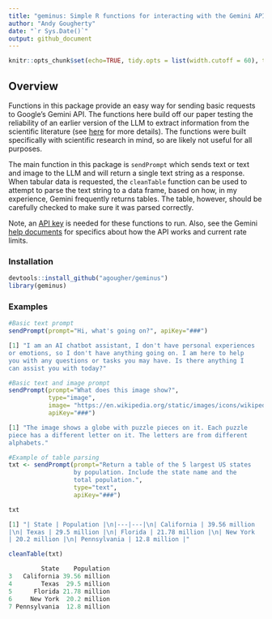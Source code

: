 ```yaml
---
title: "geminus: Simple R functions for interacting with the Gemini API"
author: "Andy Gougherty"
date: "`r Sys.Date()`"
output: github_document
---
```


```r
knitr::opts_chunk$set(echo=TRUE, tidy.opts = list(width.cutoff = 60), tidy = TRUE)


```

## Overview

Functions in this package provide an easy way for sending basic requests to Google's Gemini API. The functions here build off our paper testing the reliability of an earlier version of the LLM to extract information from the scientific literature (see [here](https://doi.org/10.1038/s44185-024-00043-9) for more details). The functions were built specifically with scientific research in mind, so are likely not useful for all purposes.

The main function in this package is `sendPrompt` which sends text or text and image to the LLM and will return a single text string as a response. When tabular data is requested, the `cleanTable` function can be used to attempt to parse the text string to a data frame, based on how, in my experience, Gemini frequently returns tables. The table, however, should be carefully checked to make sure it was parsed correctly.

Note, an [API key](https://ai.google.dev/gemini-api/docs/api-key) is needed for these functions to run. Also, see the Gemini [help documents](https://ai.google.dev/gemini-api/docs/api-overview) for specifics about how the API works and current rate limits.

### Installation

```r
devtools::install_github("agougher/geminus")
library(geminus)

```

### Examples

```r
#Basic text prompt
sendPrompt(prompt="Hi, what's going on?", apiKey="###")

[1] "I am an AI chatbot assistant, I don't have personal experiences
or emotions, so I don't have anything going on. I am here to help
you with any questions or tasks you may have. Is there anything I
can assist you with today?"
```

```r
#Basic text and image prompt
sendPrompt(prompt="What does this image show?", 
           type="image", 
           image= "https://en.wikipedia.org/static/images/icons/wikipedia.png", 
           apiKey="###")

[1] "The image shows a globe with puzzle pieces on it. Each puzzle
piece has a different letter on it. The letters are from different
alphabets."
```

```r
#Example of table parsing
txt <- sendPrompt(prompt="Return a table of the 5 largest US states
                  by population. Include the state name and the
                  total population.", 
                  type="text", 
                  apiKey="###")

txt

[1] "| State | Population |\n|---|---|\n| California | 39.56 million
|\n| Texas | 29.5 million |\n| Florida | 21.78 million |\n| New York
| 20.2 million |\n| Pennsylvania | 12.8 million |"

cleanTable(txt)

         State    Population
3   California 39.56 million
4        Texas  29.5 million
5      Florida 21.78 million
6     New York  20.2 million
7 Pennsylvania  12.8 million
```

